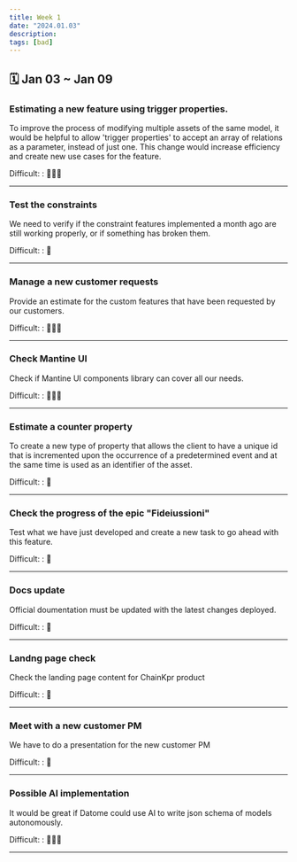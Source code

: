 ```yaml
---
title: Week 1
date: "2024.01.03"
description:
tags: [bad]
---
```


## 🗓️ Jan 03 ~ Jan 09

### Estimating a new feature using trigger properties.

To improve the process of modifying multiple assets of the same model, it would be helpful to allow 'trigger properties' to accept an array of relations as a parameter, instead of just one. This change would increase efficiency and create new use cases for the feature.

Difficult: : 🧠🧠🧠

---

### Test the constraints

We need to verify if the constraint features implemented a month ago are still working properly, or if something has broken them.

Difficult: : 🧠

---

### Manage a new customer requests

Provide an estimate for the custom features that have been requested by our customers.

Difficult: : 🧠🧠🧠

---

### Check Mantine UI

Check if Mantine UI components library can cover all our needs.

Difficult: : 🧠🧠🧠

---

### Estimate a counter property

To create a new type of property that allows the client to have a unique id that is incremented upon the occurrence of a predetermined event and at the same time is used as an identifier of the asset.

Difficult: : 🧠

---

### Check the progress of the epic "Fideiussioni"

Test what we have just developed and create a new task to go ahead with this feature.

Difficult: : 🧠

---

### Docs update

Official doumentation must be updated with the latest changes deployed.

Difficult: : 🧠

---

### Landng page check

Check the landing page content for ChainKpr product

Difficult: : 🧠

---

### Meet with a new customer PM

We have to do a presentation for the new customer PM

Difficult: : 🧠

---

### Possible AI implementation

It would be great if Datome could use AI to write json schema of models autonomously.

Difficult: : 🧠🧠🧠

---
